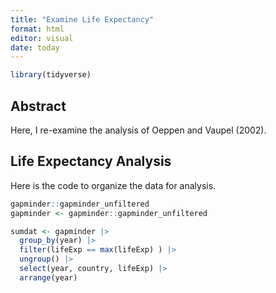 ```yaml
---
title: "Examine Life Expectancy"
format: html
editor: visual
date: today
---
```


```r
library(tidyverse)
```

## Abstract

Here, I re-examine the analysis of Oeppen and Vaupel (2002).

## Life Expectancy Analysis

Here is the code to organize the data for analysis. 
```r
gapminder::gapminder_unfiltered
gapminder <- gapminder::gapminder_unfiltered

sumdat <- gapminder |>
  group_by(year) |>
  filter(lifeExp == max(lifeExp) ) |>
  ungroup() |>
  select(year, country, lifeExp) |>
  arrange(year) 

```
